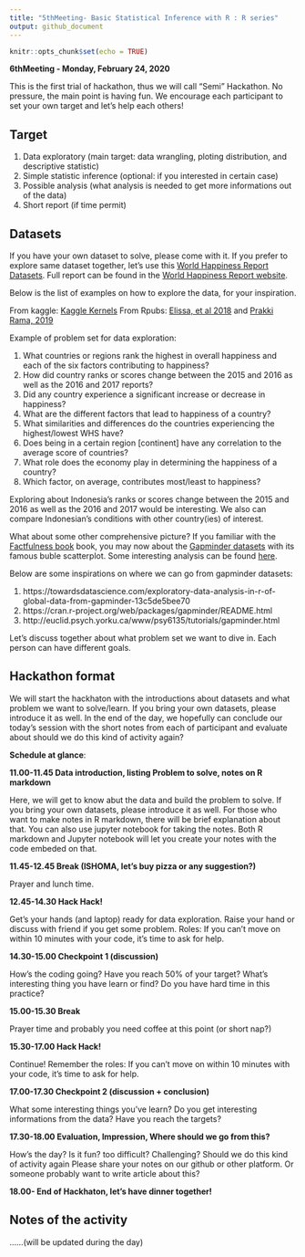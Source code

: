 ```yaml
---
title: "5thMeeting- Basic Statistical Inference with R : R series"
output: github_document
---
```


```r
knitr::opts_chunk$set(echo = TRUE)
```

**6thMeeting - Monday, February 24, 2020**

This is the first trial of hackathon, thus we will call "Semi" Hackathon. 
No pressure, the main point is having fun. We encourage each participant to set your own target and let's help each others!

## Target

1. Data exploratory (main target: data wrangling, ploting distribution, and descriptive statistic)
2. Simple statistic inference (optional: if you interested in certain case)
3. Possible analysis (what analysis is needed to get more informations out of the data)
4. Short report (if time permit)


## Datasets

If you have your own dataset to solve, please come with it.
If you prefer to explore same dataset together, let's use this [World Happiness Report Datasets](https://www.kaggle.com/unsdsn/world-happiness). Full report can be found in the [World Happiness Report website](https://worldhappiness.report/).

Below is the list of examples on how to explore the data, for your inspiration.

From kaggle: [Kaggle Kernels](https://www.kaggle.com/unsdsn/world-happiness/kernels)
From Rpubs: [Elissa, et al 2018](https://rpubs.com/koki25ando/DATA1001TeamBver1) and [Prakki Rama, 2019](https://rpubs.com/Prakki_Rama/whd)

Example of problem set for data exploration:

1. What countries or regions rank the highest in overall happiness and each of the six factors contributing to happiness?
2. How did country ranks or scores change between the 2015 and 2016 as well as the 2016 and 2017 reports?
3. Did any country experience a significant increase or decrease in happiness?
4. What are the different factors that lead to happiness of a country?
5. What similarities and differences do the countries experiencing the highest/lowest WHS have?
6. Does being in a certain region [continent] have any correlation to the average score of countries?
7. What role does the economy play in determining the happiness of a country?
8. Which factor, on average, contributes most/least to happiness?

Exploring about Indonesia's ranks or scores change between the 2015 and 2016 as well as the 2016 and 2017 would be interesting. We also can compare Indonesian's conditions with other country(ies) of interest. 

What about some other comprehensive picture? If you familiar with the [Factfulness book](https://www.gapminder.org/factfulness-book/) book, you may now about the [Gapminder datasets](https://www.gapminder.org/data/) with its famous buble scatterplot. Some interesting analysis can be found [here](https://www.gapminder.org/tools/).

Below are some inspirations on where we can go from gapminder datasets:

1. https://towardsdatascience.com/exploratory-data-analysis-in-r-of-global-data-from-gapminder-13c5de5bee70
2. https://cran.r-project.org/web/packages/gapminder/README.html
3. http://euclid.psych.yorku.ca/www/psy6135/tutorials/gapminder.html

Let's discuss together about what problem set we want to dive in. Each person can have different goals. 

## Hackathon format

We will start the hackhaton with the introductions about datasets and what problem we want to solve/learn. If you bring your own datasets, please introduce it as well. In the end of the day, we hopefully can conclude our today's session with the short notes from each of participant and evaluate about should we do this kind of activity again?

**Schedule at glance**:

**11.00-11.45 Data introduction, listing Problem to solve, notes on R markdown**
  
Here, we will get to know abut the data and build the problem to solve. If you bring your own datasets, please introduce it as well. For those who want to make notes in R markdown, there will be brief explanation about that. You can also use jupyter notebook for taking the notes. Both R markdown and Jupyter notebook will let you create your notes with the code embeded on that.

**11.45-12.45  Break (ISHOMA, let's buy pizza or any suggestion?)**

Prayer and lunch time. 

**12.45-14.30 Hack Hack!**

Get's your hands (and laptop) ready for data exploration. Raise your hand or discuss with friend if you get some problem. 
Roles: If you can't move on within 10 minutes with your code, it's time to ask for help. 


**14.30-15.00 Checkpoint 1 (discussion)**

How's the coding going? Have you reach 50% of your target? What's interesting thing you have learn or find? Do you have hard time in this practice?

**15.00-15.30 Break **

Prayer time and probably you need coffee at this point (or short nap?)

**15.30-17.00 Hack Hack! **

Continue! Remember the roles: If you can't move on within 10 minutes with your code, it's time to ask for help. 

**17.00-17.30 Checkpoint 2 (discussion + conclusion)**

What some interesting things you've learn? Do you get interesting  informations from the data?
Have you reach the targets? 

**17.30-18.00  Evaluation, Impression, Where should we go from this?**

How's the day? Is it fun? too difficult? Challenging? Should we do this kind of activity again
Please share your notes on our github or other platform. Or someone probably want to write article about this?

**18.00- End of Hackhaton, let's have dinner together!**


## Notes of the activity

......(will be updated during the day)




